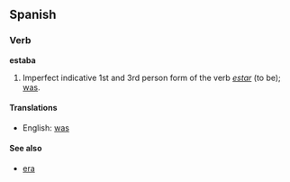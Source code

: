 ==Spanish==
===Verb===
'''estaba'''
# Imperfect indicative 1st and 3rd person form of the verb ''[[estar]]'' (to be); [[was]].
====Translations====
*English: [[was]]
====See also====
*[[era]]